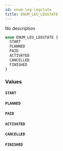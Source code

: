 ```yaml
---
id: enum-leg-legstate
title: ENUM_LEG_LEGSTATE
---
```


No description

```graphql
enum ENUM_LEG_LEGSTATE {
  START
  PLANNED
  PAID
  ACTIVATED
  CANCELLED
  FINISHED
}
```

### Values

#### `START`

#### `PLANNED`

#### `PAID`

#### `ACTIVATED`

#### `CANCELLED`

#### `FINISHED`

